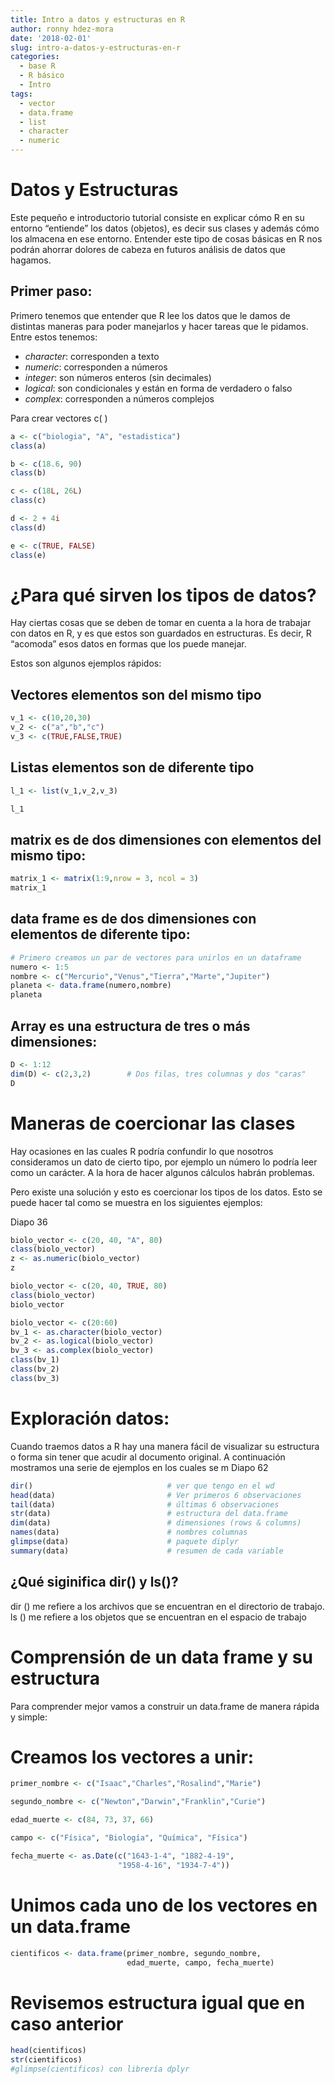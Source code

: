 ```yaml
---
title: Intro a datos y estructuras en R
author: ronny hdez-mora
date: '2018-02-01'
slug: intro-a-datos-y-estructuras-en-r
categories:
  - base R
  - R básico
  - Intro
tags:
  - vector
  - data.frame
  - list
  - character
  - numeric
---
```


# Datos y Estructuras

Este pequeño e introductorio tutorial consiste en explicar cómo R en su entorno "entiende" los datos (objetos), es decir sus clases y además cómo los almacena en ese entorno. Entender este tipo de cosas básicas en R nos podrán ahorrar dolores de cabeza en futuros análisis de datos que hagamos.

## Primer paso:

Primero tenemos que entender que R lee los datos que le damos de distintas maneras para poder manejarlos y hacer tareas que le pidamos. Entre estos tenemos:

*  _character_: corresponden a texto
*  _numeric_: corresponden a números
*  _integer_: son números enteros (sin decimales)
*  _logical_: son condicionales y están en forma de verdadero o falso
*  _complex_: corresponden a números complejos


Para crear vectores c( )

```r
a <- c("biologia", "A", "estadistica")
class(a)
```

```r
b <- c(18.6, 90)
class(b)
```

```r
c <- c(18L, 26L)
class(c)
```

```r
d <- 2 + 4i
class(d)
```

```r
e <- c(TRUE, FALSE)
class(e)
```

# ¿Para qué sirven los tipos de datos?

Hay ciertas cosas que se deben de tomar en cuenta a la hora de trabajar con datos en R, y es que estos son guardados en estructuras. Es decir, R "acomoda" esos datos en formas que los puede manejar.

Estos son algunos ejemplos rápidos:

## Vectores elementos son del mismo tipo
```r

v_1 <- c(10,20,30)
v_2 <- c("a","b","c")
v_3 <- c(TRUE,FALSE,TRUE)
```

## Listas elementos son de diferente tipo 
```r

l_1 <- list(v_1,v_2,v_3)

l_1
```

## matrix es de dos dimensiones con elementos del mismo tipo:

```r
matrix_1 <- matrix(1:9,nrow = 3, ncol = 3)
matrix_1
```

## data frame es de dos dimensiones con elementos de diferente tipo:
```r
# Primero creamos un par de vectores para unirlos en un dataframe
numero <- 1:5
nombre <- c("Mercurio","Venus","Tierra","Marte","Jupiter")
planeta <- data.frame(numero,nombre)
planeta
```

## Array es una estructura de tres o más dimensiones:
```r
D <- 1:12
dim(D) <- c(2,3,2)        # Dos filas, tres columnas y dos "caras"
D
```

# Maneras de coercionar las clases

Hay ocasiones en las cuales R podría confundir lo que nosotros consideramos un dato de cierto tipo, por ejemplo un número lo podría leer como un carácter. A la hora de hacer algunos cálculos habrán problemas.

Pero existe una solución y esto es coercionar los tipos de los datos. Esto se puede hacer tal como se muestra en los siguientes ejemplos:

Diapo 36
```r
biolo_vector <- c(20, 40, "A", 80)
class(biolo_vector)
z <- as.numeric(biolo_vector)
z
```

```r
biolo_vector <- c(20, 40, TRUE, 80)
class(biolo_vector)
biolo_vector
```

```r
biolo_vector <- c(20:60)
bv_1 <- as.character(biolo_vector)
bv_2 <- as.logical(biolo_vector)
bv_3 <- as.complex(biolo_vector)
class(bv_1)
class(bv_2)
class(bv_3)
```

# Exploración datos:
Cuando traemos datos a R hay una manera fácil de visualizar su estructura o forma sin tener que acudir al documento original. A continuación mostramos una serie de ejemplos en los cuales se m
Diapo 62

```r
dir()                              # ver que tengo en el wd
head(data)                         # Ver primeros 6 observaciones
tail(data)                         # últimas 6 observaciones
str(data)                          # estructura del data.frame
dim(data)                          # dimensiones (rows & columns)
names(data)                        # nombres columnas
glimpse(data)                      # paquete diplyr
summary(data)                      # resumen de cada variable
```

## ¿Qué siginifica dir() y ls()?

dir () me refiere a los archivos que se encuentran en el directorio
de trabajo.
ls () me refiere a los objetos que se encuentran en el espacio
de trabajo

# Comprensión de un data frame y su estructura

Para comprender mejor vamos a construir un data.frame
de manera rápida y simple:

# Creamos los vectores a unir:
```r
primer_nombre <- c("Isaac","Charles","Rosalind","Marie") 

segundo_nombre <- c("Newton","Darwin","Franklin","Curie")

edad_muerte <- c(84, 73, 37, 66)

campo <- c("Física", "Biología", "Química", "Física")

fecha_muerte <- as.Date(c("1643-1-4", "1882-4-19",
                        "1958-4-16", "1934-7-4"))
```

# Unimos cada uno de los vectores en un data.frame
```r
cientificos <- data.frame(primer_nombre, segundo_nombre,
                          edad_muerte, campo, fecha_muerte)
```

# Revisemos estructura igual que en caso anterior
```r
head(cientificos)
str(cientificos)
#glimpse(cientificos) con librería dplyr
```


